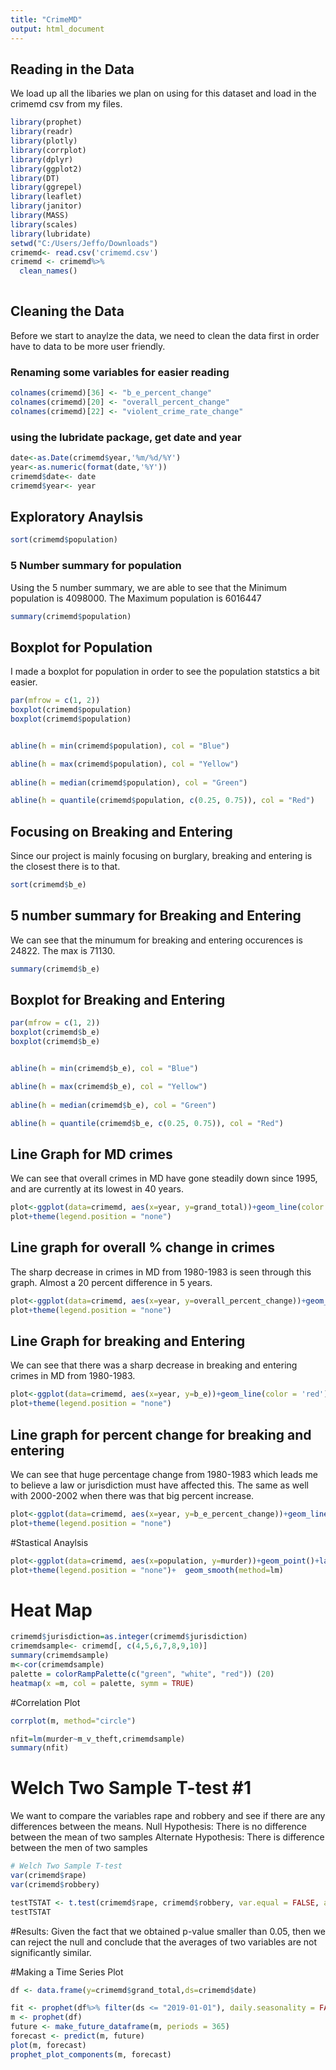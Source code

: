 ---
title: "CrimeMD"
output: html_document
---

## Reading in the Data
We load up all the libaries we plan on using for this dataset and load in the crimemd csv from my files. 

```{r}
library(prophet)
library(readr)
library(plotly)
library(corrplot)
library(dplyr)
library(ggplot2)
library(DT)
library(ggrepel)
library(leaflet)
library(janitor)
library(MASS)
library(scales)
library(lubridate)
setwd("C:/Users/Jeffo/Downloads")
crimemd<- read.csv('crimemd.csv')
crimemd <- crimemd%>%
  clean_names()
  
```

## Cleaning the Data
Before we start to anaylze the data, we need to clean the data first in order have to data to be more user friendly. 

### Renaming some variables for easier reading

```{r}
colnames(crimemd)[36] <- "b_e_percent_change"
colnames(crimemd)[20] <- "overall_percent_change"
colnames(crimemd)[22] <- "violent_crime_rate_change"
```
### using the lubridate package, get date and year
```{r}
date<-as.Date(crimemd$year,'%m/%d/%Y')
year<-as.numeric(format(date,'%Y'))
crimemd$date<- date
crimemd$year<- year
```
## Exploratory Anaylsis
```{r}
sort(crimemd$population)
```

### 5 Number summary for population
Using the 5 number summary, we are able to see that the Minimum population is 4098000. The Maximum population is 6016447
```{r}
summary(crimemd$population)
```

##  Boxplot for Population
I made a boxplot for population in order to see the population statstics a bit easier. 
```{r}
par(mfrow = c(1, 2))
boxplot(crimemd$population)
boxplot(crimemd$population)


abline(h = min(crimemd$population), col = "Blue")

abline(h = max(crimemd$population), col = "Yellow")
       
abline(h = median(crimemd$population), col = "Green")

abline(h = quantile(crimemd$population, c(0.25, 0.75)), col = "Red")
```

## Focusing on Breaking and Entering
Since our project is mainly focusing on burglary, breaking and entering is the closest there is to that. 
```{r}
sort(crimemd$b_e)
```

## 5 number summary for Breaking and Entering
We can see that the minumum for breaking and entering occurences is 24822. The max is 71130. 
```{r}
summary(crimemd$b_e)
```

## Boxplot for Breaking and Entering
```{r}
par(mfrow = c(1, 2))
boxplot(crimemd$b_e)
boxplot(crimemd$b_e)


abline(h = min(crimemd$b_e), col = "Blue")

abline(h = max(crimemd$b_e), col = "Yellow")
       
abline(h = median(crimemd$b_e), col = "Green")

abline(h = quantile(crimemd$b_e, c(0.25, 0.75)), col = "Red")
```

## Line Graph for MD crimes
We can see that overall crimes in MD have gone steadily down since 1995, and are currently at its lowest in 40 years. 
```{r}
plot<-ggplot(data=crimemd, aes(x=year, y=grand_total))+geom_line(color = 'orange')+labs(y="Crimminal Occurences", title=" Crimes in MD from 1970-2019")+theme(plot.title = element_text(hjust =0.5))
plot+theme(legend.position = "none")
```

## Line graph for overall % change in crimes
The sharp decrease in crimes in MD from 1980-1983 is seen through this graph. Almost a 20 percent difference in 5 years. 
```{r}
plot<-ggplot(data=crimemd, aes(x=year, y=overall_percent_change))+geom_line(color = 'red')+labs(y="% change ", title="Percent Change in overall crimes in MD from 1970-2019")+theme(plot.title = element_text(hjust =0.5))
plot+theme(legend.position = "none")
```

## Line Graph for breaking and Entering
We can see that there was a sharp decrease in breaking and entering crimes in MD from 1980-1983. 
```{r}
plot<-ggplot(data=crimemd, aes(x=year, y=b_e))+geom_line(color = 'red')+labs(y="Breaking and Entering Occurences", title="Breaking and Entering Crimes in MD from 1970-2019")+theme(plot.title = element_text(hjust =0.5))
plot+theme(legend.position = "none")
```

## Line graph for percent change for breaking and entering
We can see that huge percentage change from 1980-1983 which leads me to believe a law or jurisdiction must have affected this. The same as well with 2000-2002 when there was that big percent increase. 
```{r}
plot<-ggplot(data=crimemd, aes(x=year, y=b_e_percent_change))+geom_line(color = 'red')+labs(y="Breaking and Entering % change ", title="Breaking and Entering Percent Change in MD from 1970-2019")+theme(plot.title = element_text(hjust =0.5))
plot+theme(legend.position = "none")
```
#Stastical Anaylsis

```{r}
plot<-ggplot(data=crimemd, aes(x=population, y=murder))+geom_point()+labs(y="Total Murders ", title="Popultion vs Murder")+theme(plot.title = element_text(hjust =0.5))
plot+theme(legend.position = "none")+  geom_smooth(method=lm)
```

# Heat Map 
```{r}
crimemd$jurisdiction=as.integer(crimemd$jurisdiction)
crimemdsample<- crimemd[, c(4,5,6,7,8,9,10)]
summary(crimemdsample)
m<-cor(crimemdsample)
palette = colorRampPalette(c("green", "white", "red")) (20)
heatmap(x =m, col = palette, symm = TRUE)

```
#Correlation Plot
```{r}

corrplot(m, method="circle")

```
```{r}
nfit=lm(murder~m_v_theft,crimemdsample)
summary(nfit)
```
# Welch Two Sample T-test #1
We want to compare the variables rape and robbery and see if there are any differences between the means.
Null Hypothesis: There is no difference between the mean of two samples
Alternate Hypothesis: There is difference between the men of two samples
```{r}
# Welch Two Sample T-test
var(crimemd$rape)
var(crimemd$robbery)

testTSTAT <- t.test(crimemd$rape, crimemd$robbery, var.equal = FALSE, alternative = 'two.sided', paired=FALSE)
testTSTAT
```

#Results:
Given the fact that we obtained p-value smaller than 0.05, then we can reject the null and conclude that the averages of two variables are not significantly similar.

#Making a Time Series Plot
```{r}
df <- data.frame(y=crimemd$grand_total,ds=crimemd$date)

fit <- prophet(df%>% filter(ds <= "2019-01-01"), daily.seasonality = FALSE, weekly.seasonality = FALSE)
m <- prophet(df)
future <- make_future_dataframe(m, periods = 365)
forecast <- predict(m, future)
plot(m, forecast)
prophet_plot_components(m, forecast)
```

